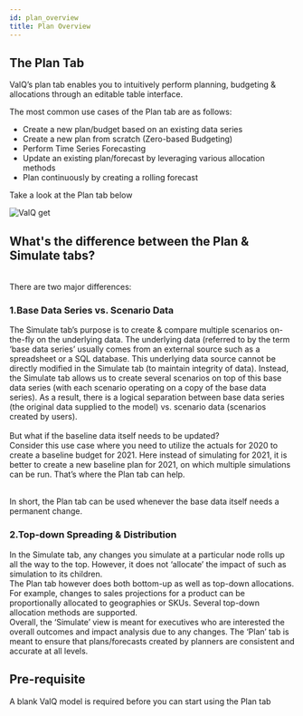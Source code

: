 ```yaml
---
id: plan_overview
title: Plan Overview
---
```


## The Plan Tab

<div style={{textAlign: 'justify'}}>
ValQ’s plan tab enables you to intuitively perform planning, budgeting & allocations through an editable table interface.
</ div> <br />

The most common use cases of the Plan tab are as follows:
 - Create a new plan/budget based on an existing data series
 - Create a new plan from scratch (Zero-based Budgeting)
 - Perform Time Series Forecasting
 - Update an existing plan/forecast by leveraging various allocation methods
 - Plan continuously by creating a rolling forecast

Take a look at the Plan tab below
<div style={{textAlign: 'center'}}>
  <Zoom>
<img alt="ValQ get" src={useBaseUrl('/doc-images/plan/plan28.png')} />
  </Zoom>
</div>

## What's the difference between the Plan & Simulate tabs?
 <br /> 
There are two major differences:

### 1.Base Data Series vs. Scenario Data

<div style={{textAlign: 'justify'}}>
The Simulate tab’s purpose is to create & compare multiple scenarios on-the-fly on the underlying data. The underlying data (referred to by the term ‘base data series’
usually comes from an external source such as a spreadsheet or a SQL database. This underlying data source cannot be directly modified in the Simulate tab 
(to maintain integrity of data). Instead, the Simulate tab allows us to create several scenarios on top of this base data series (with each scenario operating 
on a copy of the base data series). As a result, there is a logical separation between base data series (the original data supplied to the model) vs. scenario data 
(scenarios created by users).
</div> <br />

<div style={{textAlign: 'justify'}}>
But what if the baseline data itself needs to be updated? <br />
Consider this use case where you need to utilize the actuals for 2020 to create a baseline budget for 2021. Here instead of simulating for 2021, it is better 
to create a new baseline plan for 2021, on which multiple simulations can be run. That’s where the Plan tab can help.
</div> <br />

In short, the Plan tab can be used whenever the base data itself needs a permanent change. 

### 2.Top-down Spreading & Distribution

<div style={{textAlign: 'justify'}}>
In the Simulate tab, any changes you simulate at a particular node rolls up all the way to the top. However, it does not ‘allocate’ the impact of such as 
simulation to its children.
</ div> <br />

<div style={{textAlign: 'justify'}}>
The Plan tab however does both bottom-up as well as top-down allocations. For example, changes to sales projections for a product can be proportionally allocated to
geographies or SKUs. Several top-down allocation methods are supported.
</ div> <br />

<div style={{textAlign: 'justify'}}>
Overall, the ‘Simulate’ view is meant for executives who are interested the overall outcomes and impact analysis due to any changes. 
The ‘Plan’ tab is meant to ensure that plans/forecasts created by planners are consistent and accurate at all levels.
</ div>

## Pre-requisite

A blank ValQ model is required before you can start using the Plan tab




